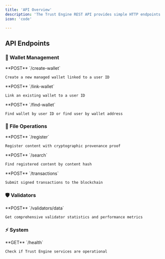 ```yaml
---
title: 'API Overview'
description: 'The Trust Engine REST API provides simple HTTP endpoints for registering, searching, and managing digital content provenance records.'
icon: 'code'

---
```


## API Endpoints

### 🏦 Wallet Management

<CardGroup cols={2}>
  <Card title="Create Wallet" icon="plus" href="/essentials/create-wallet">
    **POST** `/create-wallet`
    
    Create a new managed wallet linked to a user ID
  </Card>
  
  <Card title="Link Wallet" icon="link" href="/essentials/link-wallet">
    **POST** `/link-wallet`
    
    Link an existing wallet to a user ID
  </Card>
  
  <Card title="Find Wallet" icon="search" href="/essentials/find-wallet">
    **POST** `/find-wallet`
    
    Find wallet by user ID or find user by wallet address
  </Card>
</CardGroup>

### 📁 File Operations

<CardGroup cols={2}>
  <Card title="Register File" icon="file-plus" href="/essentials/register">
    **POST** `/register`
    
    Register content with cryptographic provenance proof
  </Card>
  
  <Card title="Search Files" icon="magnifying-glass" href="/essentials/search">
    **POST** `/search`
    
    Find registered content by content hash
  </Card>
  
  <Card title="Submit Transaction" icon="paper-plane" href="/essentials/submit-transaction">
    **POST** `/transactions`
    
    Submit signed transactions to the blockchain
  </Card>
</CardGroup>

### 🛡️ Validators

<CardGroup cols={1}>
  <Card title="Validator Data" icon="server" href="/essentials/validators-data">
    **POST** `/validators/data`
    
    Get comprehensive validator statistics and performance metrics
  </Card>
</CardGroup>

### ⚡ System

<CardGroup cols={1}>
  <Card title="Health Check" icon="heartbeat" href="/essentials/health">
    **GET** `/health`
    
    Check if Trust Engine services are operational
  </Card>
</CardGroup>